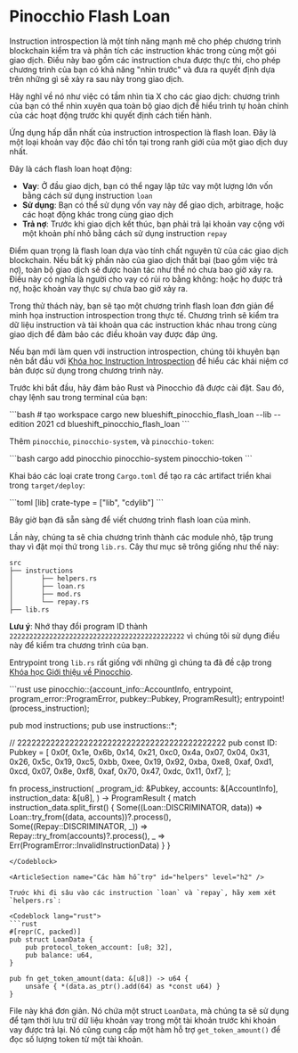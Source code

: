 
# Pinocchio Flash Loan

Instruction introspection là một tính năng mạnh mẽ cho phép chương trình blockchain kiểm tra và phân tích các instruction khác trong cùng một gói giao dịch. Điều này bao gồm các instruction chưa được thực thi, cho phép chương trình của bạn có khả năng "nhìn trước" và đưa ra quyết định dựa trên những gì sẽ xảy ra sau này trong giao dịch.

Hãy nghĩ về nó như việc có tầm nhìn tia X cho các giao dịch: chương trình của bạn có thể nhìn xuyên qua toàn bộ giao dịch để hiểu trình tự hoàn chỉnh của các hoạt động trước khi quyết định cách tiến hành.

Ứng dụng hấp dẫn nhất của instruction introspection là flash loan. Đây là một loại khoản vay độc đáo chỉ tồn tại trong ranh giới của một giao dịch duy nhất.

Đây là cách flash loan hoạt động:
- **Vay**: Ở đầu giao dịch, bạn có thể ngay lập tức vay một lượng lớn vốn bằng cách sử dụng instruction `loan`
- **Sử dụng**: Bạn có thể sử dụng vốn vay này để giao dịch, arbitrage, hoặc các hoạt động khác trong cùng giao dịch
- **Trả nợ**: Trước khi giao dịch kết thúc, bạn phải trả lại khoản vay cộng với một khoản phí nhỏ bằng cách sử dụng instruction `repay`

Điểm quan trọng là flash loan dựa vào tính chất nguyên tử của các giao dịch blockchain. Nếu bất kỳ phần nào của giao dịch thất bại (bao gồm việc trả nợ), toàn bộ giao dịch sẽ được hoàn tác như thể nó chưa bao giờ xảy ra. Điều này có nghĩa là người cho vay có rủi ro bằng không: hoặc họ được trả nợ, hoặc khoản vay thực sự chưa bao giờ xảy ra.

Trong thử thách này, bạn sẽ tạo một chương trình flash loan đơn giản để minh họa instruction introspection trong thực tế. Chương trình sẽ kiểm tra dữ liệu instruction và tài khoản qua các instruction khác nhau trong cùng giao dịch để đảm bảo các điều khoản vay được đáp ứng.

Nếu bạn mới làm quen với instruction introspection, chúng tôi khuyên bạn nên bắt đầu với [Khóa học Instruction Introspection](/vi/courses/instruction-introspection) để hiểu các khái niệm cơ bản được sử dụng trong chương trình này.

<ArticleSection name="Cài đặt" id="installation" level="h2" />

Trước khi bắt đầu, hãy đảm bảo Rust và Pinocchio đã được cài đặt. Sau đó, chạy lệnh sau trong terminal của bạn:

<Codeblock lang="terminal">
```bash
# tạo workspace
cargo new blueshift_pinocchio_flash_loan --lib --edition 2021
cd blueshift_pinocchio_flash_loan
```
</Codeblock>

Thêm `pinocchio`, `pinocchio-system`, và `pinocchio-token`:

<Codeblock lang="terminal">
```bash
cargo add pinocchio pinocchio-system pinocchio-token
```
</Codeblock>

Khai báo các loại crate trong `Cargo.toml` để tạo ra các artifact triển khai trong `target/deploy`:

<Codeblock lang="toml">
```toml
[lib]
crate-type = ["lib", "cdylib"]
```
</Codeblock>

Bây giờ bạn đã sẵn sàng để viết chương trình flash loan của mình.

<ArticleSection name="Template" id="template" level="h2" />

Lần này, chúng ta sẽ chia chương trình thành các module nhỏ, tập trung thay vì đặt mọi thứ trong `lib.rs`. Cây thư mục sẽ trông giống như thế này:

```
src
├── instructions
│       ├── helpers.rs
│       ├── loan.rs
│       ├── mod.rs
│       └── repay.rs
├── lib.rs
```

**Lưu ý**: Nhớ thay đổi program ID thành `22222222222222222222222222222222222222222222` vì chúng tôi sử dụng điều này để kiểm tra chương trình của bạn.

Entrypoint trong `lib.rs` rất giống với những gì chúng ta đã đề cập trong [Khóa học Giới thiệu về Pinocchio](/vi/courses/introduction-to-pinocchio).

<Codeblock lang="rust">
```rust
use pinocchio::{account_info::AccountInfo, entrypoint, program_error::ProgramError, pubkey::Pubkey, ProgramResult};
entrypoint!(process_instruction);

pub mod instructions;
pub use instructions::*;

// 22222222222222222222222222222222222222222222
pub const ID: Pubkey = [
    0x0f, 0x1e, 0x6b, 0x14, 0x21, 0xc0, 0x4a, 0x07,
    0x04, 0x31, 0x26, 0x5c, 0x19, 0xc5, 0xbb, 0xee,
    0x19, 0x92, 0xba, 0xe8, 0xaf, 0xd1, 0xcd, 0x07,
    0x8e, 0xf8, 0xaf, 0x70, 0x47, 0xdc, 0x11, 0xf7,
];

fn process_instruction(
    _program_id: &Pubkey,
    accounts: &[AccountInfo],
    instruction_data: &[u8],
) -> ProgramResult {
    match instruction_data.split_first() {
        Some((Loan::DISCRIMINATOR, data)) => Loan::try_from((data, accounts))?.process(),
        Some((Repay::DISCRIMINATOR, _)) => Repay::try_from(accounts)?.process(),
        _ => Err(ProgramError::InvalidInstructionData)
    }
}
```
</Codeblock>

<ArticleSection name="Các hàm hỗ trợ" id="helpers" level="h2" />

Trước khi đi sâu vào các instruction `loan` và `repay`, hãy xem xét `helpers.rs`:

<Codeblock lang="rust">
```rust
#[repr(C, packed)]
pub struct LoanData {
    pub protocol_token_account: [u8; 32],
    pub balance: u64,
}

pub fn get_token_amount(data: &[u8]) -> u64 {
    unsafe { *(data.as_ptr().add(64) as *const u64) }
}
```
</Codeblock>

File này khá đơn giản. Nó chứa một struct `LoanData`, mà chúng ta sẽ sử dụng để tạm thời lưu trữ dữ liệu khoản vay trong một tài khoản trước khi khoản vay được trả lại. Nó cũng cung cấp một hàm hỗ trợ `get_token_amount()` để đọc số lượng token từ một tài khoản.